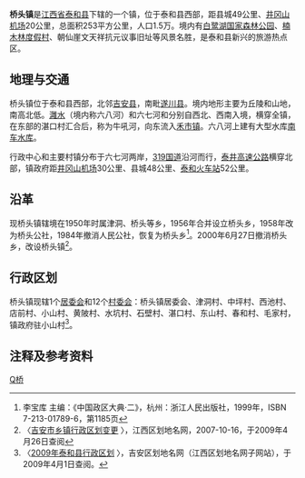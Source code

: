 {{中国乡级行政区
| 行政区全称 = 桥头镇
| 景观照片文件名 =
| 景观照片描述 =
| 上级行政区 = [[江西省|江西省]][[泰和县|泰和县]]
| 行政区类别 = [[镇|镇]]
| 行政区划代码 = 360826102
| 地理坐标 = {{coord|26.788135|N|114.537876|E|display=inline,title|scale:30000_region:CN}}
| 总面积 = 253平方公里
| 户籍人口 =
| 户籍人口年份 =
| 常住人口 = 15547人<ref>第五次人口普查数，据中国统计出版社《[http://www.stats.gov.cn/tjshujia/dzcbw/t20050302_402232604.htm 中国乡、镇、街道人口资料] {{webarchive|url=https://web.archive.org/web/20081202052516/http://www.stats.gov.cn/tjshujia/dzcbw/t20050302_402232604.htm |date=2008-12-02 }}》光盘</ref>
| 常住人口年份 = 2000年
| 人口密度 = 
| 领导人职务1 =
| 领导人姓名1 =
| 领导人职务2 =
| 领导人姓名2 =
| 行政区划 = 1[[居委会|居委会]]、12[[村委会|村委会]]
| 官方网站 =
| 政府驻地 =
| 邮政编码 = 343708
| 毗邻行政区 = 东：[[禾市镇|禾市镇]]；南：[[遂川县|遂川县]][[新江乡|新江乡]]、[[双桥乡|双桥乡]]，[[万安县|万安县]][[高陂镇|高陂镇]]；西：[[碧溪镇_(泰和县)|碧溪镇]]；北：[[吉安县|吉安县]][[敖城镇|敖城镇]]、[[指阳乡|指阳乡]]
| 位置图文件名 =Taihe Qiaotou Weizhi.svg
| 位置图描述 =桥头镇在泰和县的位置
}}

'''桥头镇'''是[[江西省|江西省]][[泰和县|泰和县]]下辖的一个镇，位于泰和县西部，距县城49公里、[[井冈山机场|井冈山机场]]20公里，总面积253平方公里，人口1.5万。境内有[[白鹭湖|白鹭湖国家森林公园]]、[[楠木林度假村|楠木林度假村]]、朝仙崖文天祥抗元议事旧址等风景名胜，是泰和县新兴的旅游热点区。

== 地理与交通 ==

桥头镇位于泰和县西部，北邻[[吉安县|吉安县]]，南毗[[遂川县|遂川县]]。境内地形主要为丘陵和山地，南高北低。[[灉水|灉水]]（境内称六八河）和六七河和分别自西北、西南入境，横穿全镇，在东部的湛口村汇合后，称为牛吼河，向东流入[[禾市镇|禾市镇]]。六八河上建有大型水库[[南车水库|南车水库]]。

行政中心和主要村镇分布于六七河两岸，[[319国道|319国道]]沿河而行，[[泰井高速公路|泰井高速公路]]横穿北部，镇政府距[[井冈山机场|井冈山机场]]30公里、县城48公里、[[泰和火车站|泰和火车站]]52公里。

== 沿革 ==

现桥头镇辖境在1950年时属津洞、桥头等乡，1956年合并设立桥头乡，1958年改为桥头公社，1984年撤消人民公社，恢复为桥头乡<ref>李宝库 主编：《中国政区大典·二》，杭州：浙江人民出版社，1999年，ISBN 7-213-01789-6，第1185页</ref>。2000年6月27日撤消桥头乡，改设桥头镇<ref name="jaxz">〈[http://www.jxqhdm.com/NEWS/newshow.aspx?ID=2200 吉安市乡镇行政区划变更] {{Wayback|url=http://www.jxqhdm.com/NEWS/newshow.aspx?ID=2200 |date=20201025012946 }}〉，江西区划地名网，2007-10-16，于2009年4月26日查阅</ref>。

== 行政区划 ==

桥头镇现辖1个[[居委会|居委会]]和12个[[村委会|村委会]]：桥头镇居委会、津洞村、中坪村、西池村、店前村、小山村、黄陂村、水坑村、石壁村、湛口村、东山村、春和村、毛家村，镇政府驻小山村<ref>〈[http://www.jxqhdm.com/index-ja.aspx 2009年泰和县行政区划] {{webarchive|url=https://web.archive.org/web/20091025153207/http://www.jxqhdm.com/index-ja.aspx |date=2009-10-25 }}〉，吉安区划地名网（江西区划地名网子网站），于2009年4月1日查阅。</ref>。

== 注释及参考资料 ==

<div class="references-small">
<references />
</div>

{{泰和县行政区划}}



[[Category:泰和县行政区划|Q桥]]